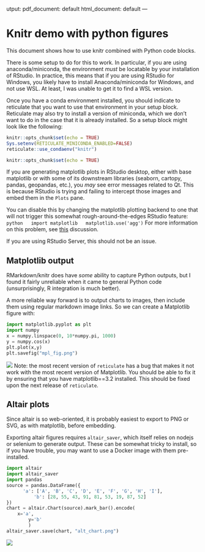 
utput:
  pdf_document: default
    html_document: default
    ---

# Knitr demo with python figures

This document shows how to use knitr combined with Python code blocks.

There is some setup to do for this to work. In particular,
if you are using anaconda/miniconda, the environment *must*
  be locatable by your installation of RStudio.
  In practice, this means that if you are using RStudio for Windows,
  you likely have to install Anaconda/miniconda for Windows, and not use WSL.
  At least, I was unable to get it to find a WSL version.

  Once you have a conda environment installed,
  you should indicate to reticulate that you want to use that environment
  in your setup block.
  Reticulate may also try to install a version of miniconda,
  which we don't want to do in the case that it is already installed.
  So a setup block might look like the following:

  ```r
  knitr::opts_chunk$set(echo = TRUE)
  Sys.setenv(RETICULATE_MINICONDA_ENABLED=FALSE)
  reticulate::use_condaenv("knitr")
  ```

  ```r
  knitr::opts_chunk$set(echo = TRUE)
  ```

  If you are generating matplotlib plots in RStudio desktop,
  either with base matplotlib or with some of its downstream libraries
  (seaborn, cartopy, pandas, geopandas, etc.),
  you *may* see error messages related to Qt.
  This is because RStudio is trying and failing to intercept those images
  and embed them in the `Plots` pane.

  You can disable this by changing the matplotlib plotting backend
  to one that will not trigger this somewhat rough-around-the-edges
  RStudio feature:
  ```python
  import matplotlib
  matplotlib.use('agg')
  ```
  For more information on this problem,
  see [this](https://github.com/rstudio/reticulate/issues/586) discussion.

  If you are using RStudio Server, this should not be an issue.

## Matplotlib output

RMarkdown/knitr does have *some* ability to capture Python outputs,
but I found it fairly unreliable when it came to general Python code
(unsurprisingly, R integration is much better).

A more reliable way forward is to output charts to images,
then include them using regular markdown image links.
So we can create a Matplotlib figure with:

```python
import matplotlib.pyplot as plt
import numpy
x = numpy.linspace(0, 10*numpy.pi, 1000)
y = numpy.cos(x)
plt.plot(x,y)
plt.savefig("mpl_fig.png")
```
![](mpl_fig.png)
Note: the most recent version of `reticulate` has a bug that makes
it not work with the most recent version of Matplotlib.
You should be able to fix it by ensuring that you have matplotlib==3.2 installed.
This should be fixed upon the next release of `reticulate`.

## Altair plots

Since altair is so web-oriented, it is probably easiest
to export to PNG or SVG, as with matplotlib, before embedding.

Exporting altair figures requires `altair_saver`,
which itself relies on nodejs or selenium to generate output.
These can be somewhat tricky to install, so if you have trouble,
you may want to use a Docker image with them pre-installed.

```python
import altair
import altair_saver
import pandas
source = pandas.DataFrame({
      'a': ['A', 'B', 'C', 'D', 'E', 'F', 'G', 'H', 'I'],
          'b': [28, 55, 43, 91, 81, 53, 19, 87, 52]
})
chart = altair.Chart(source).mark_bar().encode(
    x='a',
        y='b'
        )
altair_saver.save(chart, "alt_chart.png")
```
![](alt_chart.png)
